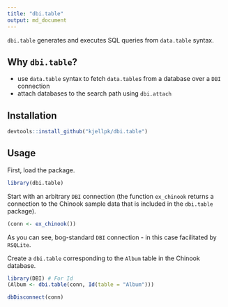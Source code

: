 ```yaml
---
title: "dbi.table"
output: md_document
---
```


`dbi.table` generates and executes SQL queries from `data.table` syntax.


## Why `dbi.table`?

* use `data.table` syntax to fetch `data.table`s from a database over a `DBI`
  connection
* attach databases to the search path using `dbi.attach`


## Installation

```r
devtools::install_github("kjellpk/dbi.table")
```

## Usage

First, load the package.

```r
library(dbi.table)
```

Start with an arbitrary `DBI` connection (the function `ex_chinook` returns a 
connection to the Chinook sample data that is included in the `dbi.table`
package).

```r
(conn <- ex_chinook())
```

As you can see, bog-standard `DBI` connection - in this case facilitated by
`RSQLite`.

Create a `dbi.table` corresponding to the `Album` table in the Chinook database.

```r
library(DBI) # For Id
(Album <- dbi.table(conn, Id(table = "Album")))
```






```r
dbDisconnect(conn)
```
